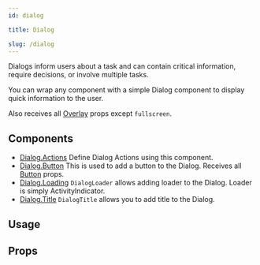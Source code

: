 ```yaml
---
id: dialog

title: Dialog

slug: /dialog
---
```







Dialogs inform users about a task and can contain critical information, require decisions, or involve multiple tasks.

You can wrap any component with a simple Dialog component to display quick information to the user.

Also receives all [Overlay](https://reactnativeelements.com/docs/overlay#props) props except `fullscreen`.

## Components

- [Dialog.Actions](#dialogactions)
  Define Dialog Actions using this component.
- [Dialog.Button](#dialogbutton)
  This is used to add a button to the Dialog.
  Receives all [Button](button#props) props.
- [Dialog.Loading](#dialogloading)
  `DialogLoader` allows adding loader to the Dialog. Loader is simply ActivityIndicator.
- [Dialog.Title](#dialogtitle)
  `DialogTitle` allows you to add title to the Dialog.

## Usage

<Usage />

## Props

<Props />
